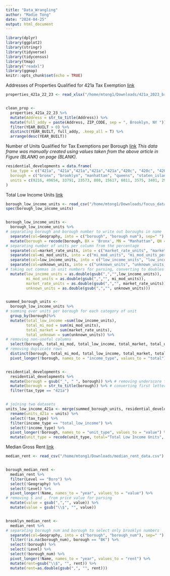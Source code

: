 ```yaml
---
title: "Data_Wrangling"
author: "Madie Tong"
date: "2024-04-25"
output: html_document
---
```


```r
library(dplyr)
library(ggplot2)
library(stringr)
library(tidyverse)
library(tidycensus)
library(tmap)
library("readxl")
library(ggmap)
knitr::opts_chunk$set(echo = TRUE)
```

Addresses of Properties Qualified for 421a Tax Exemption
[link](https://www.nyc.gov/site/finance/property/benefits-421a.page)
```r
properties_421a_22_23 <- read_xlsx("/home/mtong1/Downloads/421a_2023_brooklyn.xlsx")


clean_prop <-
  properties_421a_22_23 %>%
  mutate(Address = str_to_title(Address)) %>%                                 # Converting addresses into better, parse-able format 
  mutate(full_addy = paste(Address, ZIP_CODE, sep = ", Brooklyn, NY ")) %>%   # Completing each address and adding zip code
  filter(YEAR_BUILT > 0) %>%                                                  # Filtering rows without proper years
  distinct(YEAR_BUILT, full_addy, .keep_all = T) %>%                          # taking out rows with duplicate pairs of year and addresses
  arrange(desc(YEAR_BUILT))
```
Number of Units Qualified for Tax Exemptions per Borough
[link](https://furmancenter.org/files/publications/The_Role_of_421-a_Final.pdf)
*This data frame was manually created using values taken from the above article in Figure (BLANK) on page (BLANK).*
```r
residential_developments = data.frame(
  tax_type = c("421a", "421a","421a","421a","421a","420c", "420c", "420c", "420c", "420c", "other", "other", "other", "other", "other", "none reported", "none reported", "none reported", "none reported", "none reported"),
  borough = c("bronx", "brooklyn", "manhattan", "queens", "staten_island","bronx", "brooklyn", "manhattan", "queens", "staten_island","bronx", "brooklyn", "manhattan", "queens", "staten_island","bronx", "brooklyn", "manhattan", "queens", "staten_island"),
  units = c(9216, 49654, 33791, 23573, 808, 15617, 6811, 3575, 3401, 292, 771, 2169, 1665, 2572, 140, 693, 7840, 7033, 2254, 30)
)
```
Total Low Income Units 
[link](https://furmancenter.org/neighborhoods/view/brooklyn)
```r
borough_low_income_units <- read_csv("/home/mtong1/Downloads/focus_databrooklyn.csv", show_col_types = FALSE)
spec(borough_low_income_units)


borough_low_income_units <- 
  borough_low_income_units %>%
# separating borough and borough number to write out boroughs in name 
  separate(col=Geography, into = c("borough", "borough num"), sep=" ") %>%
  mutate(borough = recode(borough, BX = 'Bronx', MN = "Manhattan", QN = "Queens", SI = "Staten Island", BK = "Brooklyn")) %>%
# separating number of units per column from the percentage 
  separate(col=market_rate_units, into = c("market_rate_units", "market_rate_units_percentage"), sep=" ") %>%
  separate(col=mi_mod_units, into = c("mi_mod_units", "mi_mod_units_percentage"), sep=" ") %>%
  separate(col=low_income_units, into = c("low_income_units", "low_income_units_percentage"), sep=" ") %>%
  separate(col=unknown_units, into = c("unknown_units", "unknown_units_percentage"), sep=" ") %>%
# taking out commas in unit numbers for parsing, converting to doubles for math operations 
  mutate(low_income_units = as.double(gsub(",","",low_income_units)),
         mi_mod_units = as.double(gsub(",","", mi_mod_units)),
         market_rate_units = as.double(gsub(",","", market_rate_units)),
         unknown_units = as.double(gsub(",","", unknown_units)))


summed_borough_units <- 
  borough_low_income_units %>%
# summing over units per borough for each category of unit
  group_by(borough)%>% 
  mutate(total_low_income =sum(low_income_units),
         total_mi_mod = sum(mi_mod_units),
         total_market = sum(market_rate_units),
         total_unknown = sum(unknown_units)) %>%
# removing non-useful columns
  select(borough, total_mi_mod, total_low_income, total_market, total_unknown) %>%
# removing duplicate rows 
  distinct(borough, total_mi_mod, total_low_income, total_market, total_unknown, .keep_all = T) %>%
  pivot_longer(!borough, names_to = "income_type", values_to = "total")


residential_developments <- 
  residential_developments %>%
  mutate(borough = gsub("_", " ", borough)) %>% # removing underscore from staten island values
  mutate(borough = str_to_title(borough)) %>% # converting first letters to uppercase for ease of joining datasets
  filter(tax_type == "421a")


# joining two datasets
units_low_income_421a <- merge(summed_borough_units, residential_developments, by=c("borough")) %>%
  rename(units_421a = units) %>%
  select(!tax_type) %>%
  filter(income_type == "total_low_income") %>%
  select(!income_type) %>%
  pivot_longer(!borough, names_to = "unit_type", values_to = "value") %>%
  mutate(unit_type = recode(unit_type, total="Total Low Income Units", units_421a = "Total 421a Exempt Units"))
```
Median Gross Rent 
[link](https://furmancenter.org/neighborhoods/view/brooklyn)
```r
median_rent <- read_csv("/home/mtong1/Downloads/median_rent_data.csv")


borough_median_rent <-
  median_rent %>%
  filter(Level == "Boro") %>%
  select(!Geography) %>%
  select(!Level) %>%
  pivot_longer(!Name, names_to = "year", values_to = "value") %>%
# removing $ and , from price value for parsing
  mutate(value = gsub(",","", value)) %>%
  mutate(value = gsub("\\$", "", value))


brooklyn_median_rent <-
  median_rent %>%
# separating borough num and borough to select only brooklyn numbers
  separate(col=Geography, into = c("borough", "borough_num"), sep=" ") %>%
  filter(!is.na(borough_num), borough == "BK") %>%
  select(!borough) %>%
  select(!Level) %>%
  select(!borough_num) %>%
  pivot_longer(!Name, names_to = "year", values_to = "rent") %>%
  mutate(rent=gsub("\\$", "", rent)) %>%
  mutate(rent=as.double(gsub(",", "", rent)))
```
